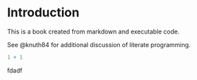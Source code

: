 # Introduction

This is a book created from markdown and executable code.

See @knuth84 for additional discussion of literate programming.

```r
1 + 1
```

fdadf
